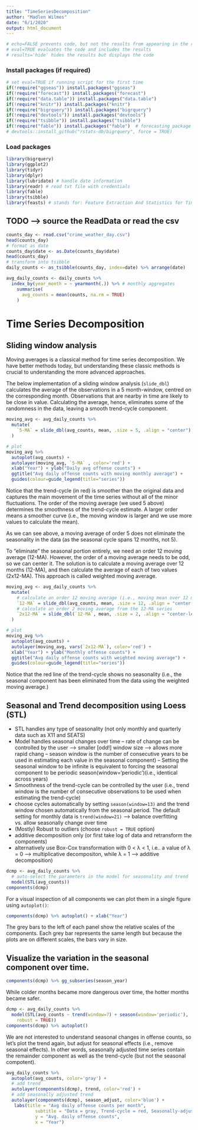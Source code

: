 ```yaml
---
title: "TimeSeriesDecomposition"
author: "Madlen Wilmes"
date: "6/1/2020"
output: html_document
---
```


```r
# echo=FALSE prevents code, but not the results from appearing in the rendered file
# eval=TRUE evaluates the code and includes the results
# results='hide' hides the results but displays the code
```


### Install packages (if required)

```r
# set eval=TRUE if running script for the first time
if(!require("ggseas")) install.packages("ggseas")
if(!require("forecast")) install.packages("forecast")
if(!require("data.table")) install.packages("data.table")
if(!require("knitr")) install.packages("knitr")
if(!require("bigrquery")) install.packages("bigrquery")
if(!require("devtools")) install.packages("devtools") 
if(!require("tsibble")) install.packages("tsibble")
if(!require("fable")) install.packages("fable")  # forecasting package of the tidyverse family
# devtools::install_github("rstats-db/bigrquery", force = TRUE)
```

### Load packages

```r
library(bigrquery)
library(ggplot2)
library(tidyr)
library(dplyr)
library(lubridate) # handle date information
library(readr) # read txt file with credentials
library(fable)
library(tsibble)
library(feasts) # stands for: Feature Extraction And Statistics for Time Series
```

## TODO --> source the ReadData or read the csv

```r
counts_day <- read.csv("crime_weather_day.csv")
head(counts_day)
# format as date
counts_day$date <- as.Date(counts_day$date)
head(counts_day)
# transform into tsibble
daily_counts <- as_tsibble(counts_day, index=date) %>% arrange(date)
```


```r
avg_daily_counts <- daily_counts %>%
  index_by(year_month = ~ yearmonth(.)) %>% # monthly aggregates
    summarise(
      avg_counts = mean(counts, na.rm = TRUE)
    )
```

# Time Series Decomposition

## Sliding window analysis

Moving averages is a classical method for time series decomposition. We have better methods today, but understanding these classic methods is crucial to understanding the more advanced approaches. 

The below implementation of a sliding window analysis (`slide_dbl`) calculates the average of the observations in a 5 month-window, centred on the corresponding month. Observations that are nearby in time are likely to be close in value. Calculating the average, hence, eliminates some of the randomness in the data, leaving a smooth trend-cycle component.

```r
moving_avg <- avg_daily_counts %>%
  mutate(
    `5-MA` = slide_dbl(avg_counts, mean, .size = 5, .align = "center")
  )

# plot
moving_avg %>%
  autoplot(avg_counts) +
  autolayer(moving_avg, `5-MA` , color='red') +
  xlab("Year") + ylab("Daily avg offense counts") +
  ggtitle("Avg daily offense counts with moving monthly average") +
  guides(colour=guide_legend(title="series"))

```

Notice that the trend-cycle (in red) is smoother than the original data and captures the main movement of the time series without all of the minor fluctuations. The order of the moving average (we used 5 above) determines the smoothness of the trend-cycle estimate. A larger order means a smoother curve (i.e., the moving window is larger and we use more values to calculate the mean). 

As we can see above, a moving average of order 5 does not eliminate the seasonality in the data (as the seasonal cycle spans 12 months, not 5).

To "eliminate" the seasonal portion entirely, we need an order 12 moving average (12-MA). However, the order of a moving average needs to be odd, so we can center it. The solution is to calculate a moving average over 12 months (12-MA), and then calculate the average of each of two values (2x12-MA). This approach is called weighted moving average.

```r
moving_avg <- avg_daily_counts %>%
  mutate(
    # calculate an order 12 moving average (i.e., moving mean over 12 months)
    `12-MA` = slide_dbl(avg_counts, mean, .size = 12, .align = "center-right"),
    # calculate an order 2 moving average from the 12-MA series
    `2x12-MA` = slide_dbl(`12-MA`, mean, .size = 2, .align = "center-left")
  )

# plot
moving_avg %>%
  autoplot(avg_counts) +
  autolayer(moving_avg, vars(`2x12-MA`), color='red') +
  xlab("Year") + ylab("Monthly offense counts") +
  ggtitle("Avg daily offense counts with weighted moving average") +
  guides(colour=guide_legend(title="series"))
```
Notice that the red line of the trend-cycle shows no seasonality (i.e., the seasonal component has been eliminated from the data using the weighted moving average.)


## Seasonal and Trend decomposition using Loess (STL)

- STL handles any type of seasonality (not only monthly and quarterly data such as X11 and SEATS)
- Model handles seasonal changes over time 
  -- rate of change can be controlled by the user --> smaller [odd!] window size --> allows more rapid chang
  -- season window is the number of consecutive years to be used in estimating each value in the seasonal component)
  -- Setting the seasonal window to be infinite is equivalent to forcing the seasonal component to be periodic season(window='periodic')(i.e., identical across years)
- Smoothness of the trend-cycle can be controlled by the user (i.e., trend window is the number of consecutive observations to be used when estimating the trend-cycle)
- choose cycles automatically by setting `season(window=13)` and the trend window chosen automatically from the seasonal period. The default setting for monthly data is `trend(window=21)` --> balance overfitting vs. allow seasonally change over time
- (Mostly) Robust to outliers (choose `robust = TRUE` option)
- additive decomposition only (or first take log of data and retransform the components)
- alternatively use Box-Cox transformation with 0 < λ < 1, i.e.. a value of  λ = 0 --> multiplicative decompositon, while  λ = 1 --> additive decomposition)

```r
dcmp <- avg_daily_counts %>%
  # auto-select the parameters in the model for seasonality and trend
  model(STL(avg_counts))
components(dcmp)
```

For a visual inspection of all components we can plot them in a single figure using `autoplot()`:

```r
components(dcmp) %>% autoplot() + xlab("Year")
```
The grey bars to the left of each panel show the relative scales of the components. Each grey bar represents the same length but because the plots are on different scales, the bars vary in size.

## Visualize the variation in the seasonal component over time.

```r
components(dcmp) %>% gg_subseries(season_year)
```
While colder months became more dangerous over time, the hotter months became safer.




```r
dcmp <- avg_daily_counts %>%
  model(STL(avg_counts ~ trend(window=7) + season(window='periodic'),
    robust = TRUE))
components(dcmp) %>% autoplot()
```

We are not interested to understand seasonal changes in offense counts, so let's plot the trend again, but adjust for seasonal effects (i.e., remove seasonal effects). In other words, seasonally adjusted time series contain the remainder component as well as the trend-cycle (but not the seasonal compotent).

```r
avg_daily_counts %>%
  autoplot(avg_counts, color='gray') +
  # add trend
  autolayer(components(dcmp), trend, color='red') +
  # add seasonally adjusted trend
  autolayer(components(dcmp), season_adjust, color='blue') +
   labs(title = "Avg daily offense counts per month",
           subtitle = "Data = gray, Trend-cycle = red, Seasonally-adjusted data = blue",
           y = "Avg. daily offense counts",
           x = "Year") 
```




